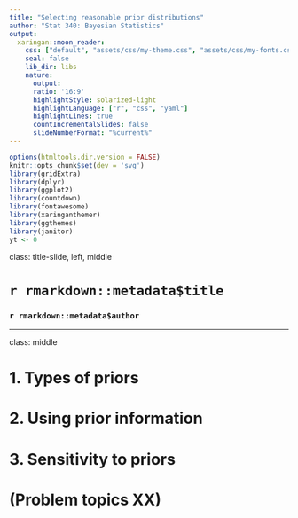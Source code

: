 ```yaml
---
title: "Selecting reasonable prior distributions"
author: "Stat 340: Bayesian Statistics"
output:
  xaringan::moon_reader:
    css: ["default", "assets/css/my-theme.css", "assets/css/my-fonts.css", "hygge"]
    seal: false
    lib_dir: libs
    nature:
      output:
      ratio: '16:9'
      highlightStyle: solarized-light
      highlightLanguage: ["r", "css", "yaml"]
      highlightLines: true
      countIncrementalSlides: false
      slideNumberFormat: "%current%"
---
```


```r
options(htmltools.dir.version = FALSE)
knitr::opts_chunk$set(dev = 'svg')
library(gridExtra)
library(dplyr)
library(ggplot2)
library(countdown)
library(fontawesome)
library(xaringanthemer)
library(ggthemes)
library(janitor)
yt <- 0
```

class: title-slide, left, middle


# `r rmarkdown::metadata$title`

### `r rmarkdown::metadata$author`

---
class: middle

# 1. Types of priors

# 2. Using prior information

# 3. Sensitivity to priors

# (Problem topics XX)

